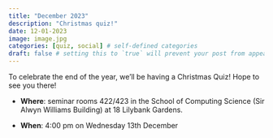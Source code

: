 ```yaml
---
title: "December 2023"
description: "Christmas quiz!"
date: 12-01-2023
image: image.jpg
categories: [quiz, social] # self-defined categories
draft: false # setting this to `true` will prevent your post from appearing on your listing page until you're ready!
---
```


To celebrate the end of the year, we'll be having a Christmas Quiz! Hope to see you there!

-   **Where**: seminar rooms 422/423 in the School of Computing Science (Sir Alwyn Williams Building) at 18 Lilybank Gardens.

-   **When**: 4:00 pm on Wednesday 13th December
